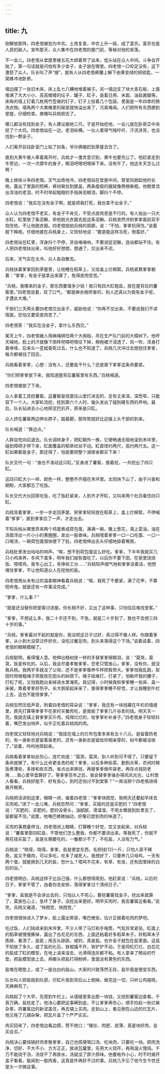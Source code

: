 ```yaml
---
---
---
```

title: 九
---



刚解放那阵，四老倌被划为中农。土改复查，中农上升一级，成了富农。富农也是人民的敌人。宣布那天，众人集中在四老倌的屋门前，等候对他的发落。

不一会儿，四老倌从堂屋里被五花大绑着带了出来，低头站在众人中间。斗争会开始了，第一句话就是问他有多少金子，金子放在哪里。四老倌一口咬定没有，这下激怒了众人。队长叫了声“搜”，就有人从四老倌裤腰上解下由黄变绿的铜锁匙，一窝蜂冲进卧房。

墙边摆了一张旧木床，床上乱七八糟地堆着被子。另一墙边支了块大青石板，上面堆满了大大小小、高高矮矮的坛子、罐子、缸子，装着日用、米面、油盐酱醋等。床角的墙上钉着几枚用竹签做的钉子，钉子上挂着几个包袋，里面是一年四季的换洗衣物。墙角两个大粪桶里的屎尿就快溢出来了，污臭难闻。人们把所有东西挪到堂屋，仔细检查。粪桶叫兵桃倒去了。

哪儿都没有找到金子。有人建议掘地三尺。于是开始挖地，一会儿就在卧房正中央挖了个大坑。四老倌站在一边，老泪纵横。一伙人累得气喘吁吁、汗流浃背，也没找到一颗金子。

人们离开前往卧室门上贴了封条，爷孙俩被赶到茅屋去住了。

直到大黄牛被人牵着离开时，兵桃才一激灵意识到，黄牛也要充公了。他赶紧走到牛旁边，一次一次摸牛的身子，眼泪吧嗒吧嗒掉下来。没有牛了，他这冬天怎么过啊！

晚上继续斗争四老倌。天气出奇地冷，四老倌站在堂屋中间，穿堂风掀起他的长袍，露出了里面的短裤，裤裆耷拉到膝盖，两条瘦瘦的腿就像两根柴棍。他眼里流出浑浊的老泪，时不时举起粗糙的手指抹去眼泪，脚抖个不停。

四老倌说：“我实在没有金子啊，就是把我打死，我也拿不出金子。”

众人认为四老倌不老实，有金子不肯交，不受点皮肉苦是不行的。有人抬出一只大水缸，缸里放了条泥鳅，命他脱光衣服去捉这条泥鳅。兵桃突然冲到爹爹面前双手抱住他，不让他脱衣服。四老倌拍拍兵桃的肩膀，说：“不怕，爹爹抗得住。”说着脱下棉袍，仔细地披在兵桃身上，又轻轻地说：“要是能这样冻死，倒蛮好。”

四老倌站在缸里，浑身抖个不停，牙齿咯咯响，不要说捉泥鳅，连站都站不住。有人把四老倌扶出来，叫他好好想想，想通了，交出来不迟。

后来，天气实在太冷，众人各自散去。

兵桃扶着爹爹回到茅屋里，让他睡在稻草上，又给盖上烂棉絮。兵桃紧靠爹爹躺着：“爹爹，有金子就拿出来算了，免得皮肉受苦。”

“兵桃，我哪来的金子，那东西要值多少钱！我只有四大缸粗盐，放在屋背后的薯窖里。”四老倌说着，叹了口气，“都是麻衣相师害的，别人还真以为我有金子呢，才遭此大难。”

干部们三天两头要四老倌交出金子，威胁他说：“你再不交出来，不要说我们不讲情面，恐怕又要受皮肉苦了。”

四老倌答：“我实在没金子，拿什么东西交。”

某天上午，四老倌被人用麻绳绑住两个大拇指，吊在生产队门前的大樟树下。他呼天喊地，脸上的汗就像下雨样吧嗒吧嗒往下掉，棉袍被汗浸透了，风一吹，浑身打着哆嗦，后来头一歪就昏死过去，什么也不知道了。兵桃几次冲过去想抱住爹爹，每次都被挡了回去。

兵桃看着爹爹，心想：没有人，还要盐干什么？还是救下爹爹这条命要紧。

“你们把爹爹放下来，我知道屋背后薯窖里有东西。”兵桃喊道。

四老倌被放了下来。

众人拿着工具挖薯窖。这薯窖是径直往山里打进去的，足有丈来深，深而窄，只能容下一个人。大家轮流挖，挖到第六个人时，锄头发出了碰到硬东西的声响。最后，队长钻进去小心地把泥巴扒开，原来是只缸。

众人挤在薯窖两边伸长脖子，踮着脚，那阵势就好比迎接上头干部的到来。

队长喊道：“靠边点。”

人群自觉向后退去。队长调转身子，把缸朝外一推，它便畅通无阻地滚到禾坪里，碰到障碍才停下来，缸面覆盖的稻草纹丝不动。缸直径约两尺，高约两尺五。这一缸如果都是金子，那还得了，怕是要把整个湖南省都买下来！

队长交代一句：“谁也不准动这只缸。”反身进了薯窖，接着挖，一共挖出了四只缸。

这四只缸大小一样、颜色一样，整整齐齐摆在禾坪里。太阳快下山了，由于兴奋和期盼，大家都忘了吃饭。

队长交代大伙回家吃饭，吃了饭赶紧来，人到齐才开缸，又叫来两个社员看住四只缸。

兵桃背着爹爹，一步一步走回茅屋，把爹爹轻轻放在稻草上，盖上烂棉絮，不停喊着“爹爹”，直到爹爹应了一声，才走出去。

不知兵桃从哪里弄来两个鸡蛋煮成荷包蛋，满满一碗，撒上葱花，滴上菜油，油在汤面浮出一片小小的黄圈圈，发出一股香味。兵桃喂着爹爹一口一口吃蛋、一口一口喝汤，一碗荷包蛋很快便下了肚。四老倌伸出舌头仔细地舔着嘴唇。

兵桃肚里发出咕咕的响声。“唉，想不到荷包蛋这么好吃。爹爹，下半年我就买几只小鸡来养，冬鸡下蛋多，明年我们就有蛋吃了。以后你不要下田，在家里烧烧饭、喂喂鸡，我专心出工，多挣些工分……”兵桃轻声细气地和爹爹说着话，他想缠住爹爹，不让他知道众人在挖他的盐。

四老倌用从未有过的温柔眼神看着兵桃说：“唉，我死了不要紧，满了花甲，不算短命鬼，就是还有一件事没完成。”

“爹爹，什么事？”

“就是还没替你把堂客讨进屋。你长相不好，又出了这种事，只怕往后难找堂客。”

“爹爹，不想这么多，我二十岁还不到，不急。就是二十岁到了，我也不去想三四十岁的事。”

“兵桃，爹爹最对不起的就是你，我没把这日子过好，真过得不像人样。你跟着爹爹，从小到大没穿过件好衣，没吃过餐足肉，到头来落得这个下场。”说着说着，四老倌的眼睛模糊了。

兵桃聪明，看得懂人意。他伸出糙树皮一样的手替爹爹擦眼泪，说：“莫哭，莫哭，饭是有吃的。以后，我会尽量孝敬爹爹，您老只管放心。爹爹，没有你，就没我兵桃。我两岁多就没了父母，还不是爹爹像养牛样把我带大。爹爹怕我乱跑，犁田时用根粗绳子把我拴在田头的树荫下。绳子结难打，打紧了，怕勒坏我的腰子，打松了呢，又怕我跑出来掉进水里淹死。我记得，小时候我和爹爹睡一张床、盖一床被，靠着爹爹好热乎。长大倒尿起床来了，害得爹爹睡不好觉，才让我睡到牛栏上去，这也不能怪爹爹。”

兵桃忽然压低声音，附着四老倌的耳朵说：“爹爹，我还有一块钱藏在牛栏的墙缝里，原先打算等爹爹不在家时买餐肉吃，是我偷了爹爹几斤谷卖的钱。明天天一亮，我就去镇上替爹爹买斤肉，炖得烂烂的，给爹爹补补身子。”四老倌身子轻轻抖着，嘴巴发出响声，似乎正吃着兵桃炖的肉。

四老倌又轻轻地对兵桃说：“我挂在墙上的烂布包里本来有五十八元，是留着防老的，有一身新衣是留着装老的，还有一身新衣是留给你相亲穿的，如今都被没收了。”说着，呜呜地哭起来。

兵桃看着爹爹如此伤心，连忙劝道：“莫哭，莫哭，别人听到可不得了。只要留下条命就够了，有什么比命更金贵的呢？爹爹，以后多种些菜、勤割点草，农闲时稀饭煮薄些，多掺和些东西，省点出来换钱，再替爹爹做件装老，再存点钱防老用……我心里早盘算好了。等爹爹百年之后，我会替爹爹操办得风风光光，让村里人看看，兵桃好能干、好有良心，到时还怕讨不到堂客？”一席话把个四老倌讲得眉开眼笑。

兵桃把话讲到这里，眼睛一闭，催着四老倌：“爹爹快困觉，我明天还要起早床去买肉呢。”闭了一会儿嘴，兵桃忽然问：“爹爹，买瘦的还是买肥的？”四老倌说：“买肥的，买肥的，肥的没骨头，油腻腻、滑溜溜，不用太嚼就到肚里去了，留都留不住。”说罢，他嘴巴微微抽动，好像已尝到肉的味道了。

买肉的事商量停当，四老倌闭上眼睛，打算睡个好觉，忽又坐起来，对兵桃说：“薯窖里那四缸盐，不管他们怎么整我，你都不要讲出来。等我死了，你就不用花钱买盐了，盐是长期要吃的，一餐都少不了，不吃盐，人没有力气。”

兵桃说：“晓得，晓得。爹爹，盐是便宜东西，毛把钱[12]一斤，只怕人家不稀奇。盐又不像肉，可以多吃，吃多了咸死人。我想好了，只要养几只母鸡，一天有两个蛋，就能换到几天的盐，愁什么？喂鸡不花本，有草、有虫，还有田里掉的白捡的谷。”

四老倌明白，兵桃这样子比自己强，什么都想得周到。他赶紧说：“兵桃，以后的日子，爹爹不管了，由着你去安排，落得爹爹过个清闲日子。”

“爹爹，盐我是不会讲出去的，只怕众人不死心，要挖薯窖找金子。挖出来就算了，莫放在心上，急坏了身子。没挖出来更好。明早买肉时，我去薯窖边看看。”说完，兵桃又催道，“快困觉，快困觉。”

四老倌很快进入了梦乡，脸上露出笑容，嘴巴微张，估计正做着吃肉的梦吧。

吃过饭，人们陆续来到禾坪里，不少人带了马灯和手电筒，气氛异常紧张。缸面上的稻草被慢慢撕掉，露出了白花花的东西，上面还粘着好多稻草末子。将稻草末子拣掉，看清了，是盐；用舌头舔舔，咸的，真是盐。也许金子就包在盐里面。这盐不知放了多久，成了盐的化石，铁棍撬不开，铁铲铲不动，于是将缸打烂，白花花的盐成了缸的模型，在地上滚来滚去，光滑得连灰都不粘。有人拿来了晒谷的竹垫，把盐模型放上去，用榔头把盐打得粉碎，里面没有黄色的东西。

盐堆在晒垫上，成了一座白白的盐山。大家的兴致荡然无存，盐毕竟是便宜东西。

队长叫人把盐挑到队部，烂缸片挑到背后山上倒掉。做完这一切，只听公鸡报晓，天麻麻亮了。

兵桃起了个大早，先爬到牛栏上，从墙缝里拿出那一块钱，又绕到薯窖边查看。千真万确，盐挖走了。他决心要把这事瞒到底，不让爹爹再伤心，顺手捡起一些烂柴杂草，将薯窖边的新泥盖住，再去镇上买肉。走到山上，看见倒在山边的烂瓦片，他又拖了几捆杂柴，把瓦片盖了个严严实实。

肉买回来了，四老倌边看边摸，赞不绝口：“猪壮、肉肥、皮薄，真是块好肉，会买会买。”

兵桃决心要炖锅好肉孝敬爹爹，自己也搭便喝口汤、吃块肉，只要吃一块。把肉洗净、切好，不大不小、方方正正，放进瓦罐里，先用大火烧开，再用温火慢炖。千万不能烧干汤，汤烧干了再掺水，汤就没了原汁原味。他要格外小心，时不时揭开盖子看看，能闻到一股肉香，这真是件再好不过的事。兵桃几乎忘了他今生今世还是头一次做这事。